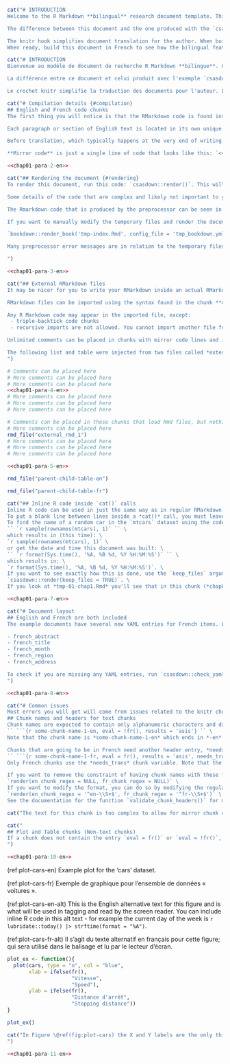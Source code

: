 ```r
cat("# INTRODUCTION
Welcome to the R Markdown **bilingual** research document template. This example can be loaded into your working directory with `csasdown::draft('resdoc-b')` and rendered into a PDF with `csasdown::render()`. This document assumes you have gone through the **resdoc** example document, and leaves out some of the introductory text found there.

The difference between this document and the one produced with the `csasdown::draft('resdoc')` example is that this one makes use of a new preprocessor and a knitr hook to more easily produce a bilingual document. The preprocessor includes an enhanced custom version of Rmarkdown which produces PDF output exactly as written in the Rmarkdown code. Standard Rmarkdown has multiple methods of including newlines, with less than ideal results in most cases. This enhanced version provides *What You See Is What You Get*, known as *WYSIWYG* in computing lexicon. This means that newlines will appear in the output document *exactly* as you wrote them in the Rmarkdown code. This reduces a lot of trial-and-error or writing-and-compiling when trying to organize your text.

The knitr hook simplifies document translation for the author. When building in French, it draws a box around paragraphs contained in chunks which still need to be translated in the output PDF document. It also labels the box with a 'Needs translation' tag in red and the chunk label in blue so you can find the chunk code easily and translate it. \
When ready, build this document in French to see how the bilingual features work. To do that, change the `french:` YAML tag in the *index.Rmd* file to `true`.")
```

```r
cat("# INTRODUCTION
Bienvenue au modèle de document de recherche R Markdown **bilingue**. Cet exemple peut être chargé dans votre répertoire de travail avec `csasdown::draft('resdoc-b')` et rendu en PDF avec `csasdown::render()`. Ce document suppose que vous avez parcouru le document d'exemple **resdoc**, et laisse de côté une partie du texte d'introduction qui s'y trouve.

La différence entre ce document et celui produit avec l'exemple `csasdown::draft('resdoc')` est que celui-ci utilise un nouveau préprocesseur et un hook knitr pour produire plus facilement un document bilingue. Le préprocesseur comprend une version personnalisée améliorée de Rmarkdown qui produit une sortie PDF exactement comme écrit dans le code Rmarkdown. La version standard de Rmarkdown dispose de plusieurs méthodes pour inclure les nouvelles lignes, avec des résultats moins qu'idéaux dans la plupart des cas. Cette version améliorée fournit *What You See Is What You Get*, connu sous le nom de *WYSIWYG* dans le lexique informatique. Cela signifie que les nouvelles lignes apparaîtront dans le document de sortie *exactement* comme vous les avez écrites dans le code Rmarkdown. Cela réduit les essais et les erreurs ou l'écriture et la compilation lorsque vous essayez d'organiser votre texte.

Le crochet knitr simplifie la traduction des documents pour l'auteur. Lors de la construction en français, il dessine un cadre autour des paragraphes contenus dans les chunks qui doivent encore être traduits dans le document PDF de sortie. Il étiquette également la boîte avec une balise 'Needs translation' en rouge et l'étiquette du chunk en bleu afin que vous puissiez trouver facilement le code du chunk et le traduire.")
```

```r
cat("# Compilation details {#compilation}
## English and French code chunks
The first thing you will notice is that the RMarkdown code is found inside `cat()` function calls in this version. That is needed so that the English and French text can be toggled on or off with a variable depending on which version you want to compile.

Each paragraph or section of English text is located in its own unique chunk, with an *-en* ending. Each chunk also has a corresponding French chunk with the same name but having an *-fr* ending instead of *-en*. For example, the chunk containing this text is **chap01-para-2-en** and its French counterpart is **chap01-para-2-fr**.

Before translation, which typically happens at the very end of writing and after review meetings, the French chunks should hold **mirror code** (defined below) to its English counterpart chunk, and have its **needs_trans** chunk option set equal to **TRUE**. After translation, the mirror code line should be replaced with a `cat()` call holding the translated text and the **needs_trans** chunk option must be set to **FALSE**. If you forget to change the **needs_trans** chunk option to **FALSE** after pasting the translated text, `csasdown` will detect it and you will get a useful error message for that chunk.

**Mirror code** is just a single line of code that looks like this: `<<chap01-para-2-en>>`. The chunk name is inside the double-angle-brackets and points to the English counterpart chunk. During the build, the processor will simply copy and paste the contents of the named chunk in place of the mirror code. Look in the source to this document (*01-chap1.Rmd*) to see how the French chunk containing `<<chap01-para-2-en>>` is set up.")
```

```r
<<chap01-para-2-en>>
```

```r
cat("## Rendering the document {#rendering}
To render this document, run this code: `csasdown::render()`. This will produce a PDF. To view all the steps that are happening during the build process, run `csasdown::render(verbose = TRUE)`. To see what the output of the preprocessor looks like, i.e. the final files that bookdown actually uses to create the document, run `csasdown::render(keep_files = TRUE)`. This will leave modified files behind, all of which start with *tmp-* and correspond to the files you have included in your project.

Some details of the code that are complex and likely not important to you are located in these files. For example the French knitr hook code is located near the end of *tmp-index.Rmd*.

The Rmarkdown code that is produced by the preprocessor can be seen in the temporary files. For example, in *tmp-01-chap01.Rmd*, you can see how your *WYSIWYG* newlines are actually translated to make them Markdown compliant. These are the files that are actually used by bookdown for compilation.

If you want to manually modify the temporary files and render the document from those for debugging reasons, run the following. Note that this is advanced and you shouldn't need to do this to create a document.

`bookdown::render_book('tmp-index.Rmd', config_file = 'tmp_bookdown.yml')`

Many preprocessor error messages are in relation to the temporary files and state line numbers in those files, so it won't be long before you want to keep those files around to check the line numbers given in error messages. **Make sure to make your edits in the original *.Rmd* files and not the temporary ones as the temporary ones are overwritten every time you re-render the document.**

")
```

```r
<<chap01-para-3-en>>
```

```r
cat("## External RMarkdown files
It may be nicer for you to write your RMarkdown inside an actual RMarkdown file instead of a `cat()` call so your editor or IDE can apply its syntax highlighting, making your code easier to follow while writing it. You may aslo want to stick with official R Markdown syntax, and not use the modified R Markdown `csasdown` uses to simplify newlines. In that case you can import regular R Markdown files.

RMarkdown files can be imported using the syntax found in the chunk **chap01-para-5-en**. It is simply replacing the entire `cat()` call with `rmd_file('external_file')` where *external_file* is the name of your Rmarkdown file with or without the *.Rmd* or *.rmd* extension.

Any R Markdown code may appear in the imported file, except:
 - triple-backtick code chunks
 - recursive imports are not allowed. You cannot import another file from within the imported file.

Unlimited comments can be placed in chunks with mirror code lines and in these *rmd_files()* chunks, but no other code can be included.

The following list and table were injected from two files called *external_rmd_1.Rmd* and *parent-child-table-en.Rmd*.
")
```

```r
# Comments can be placed here
# More comments can be placed here
# More comments can be placed here
<<chap01-para-4-en>>
# More comments can be placed here
# More comments can be placed here
# More comments can be placed here
```
```r
# Comments can be placed in these chunks that load Rmd files, but nothing else
# More comments can be placed here
rmd_file("external_rmd_1")
# More comments can be placed here
# More comments can be placed here
# More comments can be placed here
```

```r
<<chap01-para-5-en>>
```

```r
rmd_file("parent-child-table-en")
```

```r
rmd_file("parent-child-table-fr")
```

```r
cat("## Inline R code inside `cat()` calls
Inline R code can be used in just the same way as in regular RMarkdown.
To put a blank line between lines inside a *cat()* call, you must leave no blank line in the code, but place a space and a slash at the end of the line you want a blank line after. See the code in this chunk (*chap01-para-7-en*) for the following lines' examples: \
To find the name of a random car in the `mtcars` dataset using the code: \
`` `r sample(rownames(mtcars), 1)` `` \
which results in (this time): \
`r sample(rownames(mtcars), 1)` \
or get the date and time this document was built: \
`` `r format(Sys.time(), '%A, %B %d, %Y %H:%M:%S')` `` \
which results in: \
`r format(Sys.time(), '%A, %B %d, %Y %H:%M:%S')`. \
If you want to see exactly how this is done, use the `keep_files` argument when rendering: \
`csasdown::render(keep_files = TRUE)`. \
If you look at *tmp-01-chap1.Rmd* you'll see that in this chunk (*chap01-para-7-en*) the text inside `cat()` has been modified to insert the R code into the string to hold the output as seen above. For further explanation, see Section \@ref(rendering).")
```

```r
<<chap01-para-7-en>>
```

```r
cat("# Document layout
## English and French are both included
The example documents have several new YAML entries for French items. Look in the YAML section at the beginning of *index.Rmd*. The new entries are:

- french_abstract
- french_title
- french_month
- french_region
- french_address

To check if you are missing any YAML entries, run `csasdown::check_yaml()`. It will also be run automatically when you run `csasdown::render()` and you will get an error message if you are missing any.
")
```

```r
<<chap01-para-8-en>>
```

```r
cat("# Common issues
Most errors you will get will come from issues related to the knitr chunk names and header variables. 
## Chunk names and headers for text chunks
Chunk names are expected to contain only alphanumeric characters and dashes. Underscores must not be used. An example chunk header format is *some-chunk-name-1-en* for an English chunk and *some-chunk-name-1-fr* for its corresponding French chunk. The determination of which language the chunk is written in comes from the chunk variable `eval = fr()` or `eval = !fr()`. For example, a chunk that you want to be included in the English version should have a header that looks like this: \
`` ```{r some-chunk-name-1-en, eval = !fr(), results = 'asis'} `` \
Note that the chunk name is *some-chunk-name-1-en* which ends in *-en* and there is an entry of `eval = !fr()` which tells *csasdown* to compile this chunk when English is selected in the YAML header in *index.Rmd*.

Chunks that are going to be in French need another header entry, *needs_trans*. This is short for 'Needs Translation' and is explained in detail in Section \@ref(compilation). As an example, a chunk that you want compiled in French but it has not been translated yet should have a chunk header that looks like this: \
`` ```{r some-chunk-name-1-fr, eval = fr(), results = 'asis', needs_trans = TRUE} `` \
Only French chunks use the *needs_trans* chunk variable. Note that the chunk name is *some-chunk-name-1-fr* which ends in *-fr* and there is an entry of `eval = fr()` which tells it to compile this chunk when French is selected in the YAML header in *index.Rmd*.

If you want to remove the constraint of having chunk names with these formats you can by running `render()` like this: \
`render(en_chunk_regex = NULL, fr_chunk_regex = NULL)` \
If you want to modify the format, you can do so by modifying the regular expressions. Let's say you want the *en-* and *fr-* to be at the start of the chunk name instead of the end. To do that you would run `render()` this way: \
`render(en_chunk_regex = '^en-\\S+$', fr_chunk_regex = '^fr-\\S+$')` \
See the documentation for the function `validate_chunk_headers()` for more information.")
```

```r
cat("The text for this chunk is too complex to allow for mirror chunk copy to be used.")
```

```r
cat("
## Plot and Table chunks (Non-text chunks)
If a chunk does not contain the entry `eval = fr()` or `eval = !fr()`, it is assumed to be neutral and used for a plot or table from R. The plot or table function code must use `fr()` internally to create the appropriate version because `fr()` is globally defined. Do not pass translation arguments in your custom function, it will just create a headache for you. For example a simple plot function could look like this:
")
```

```r
<<chap01-para-10-en>>
```

(ref:plot-cars-en) Example plot for the 'cars' dataset.

(ref:plot-cars-fr) Exemple de graphique pour l'ensemble de données « voitures ».

(ref:plot-cars-en-alt) This is the English alternative text for this figure and is what will be used in tagging and read by the screen reader. You can include inline R code in this alt text - for example the current day of the week is `r lubridate::today() |> strftime(format = "%A")`.

(ref:plot-cars-fr-alt) Il s'agit du texte alternatif en français pour cette figure; qui sera utilisé dans le balisage et lu par le lecteur d'écran.

```r

plot_ex <- function(){
  plot(cars, type = "o", col = "blue",
       xlab = ifelse(fr(),
                     "Vitesse",
                     "Speed"),
       ylab = ifelse(fr(),
                     "Distance d'arrêt",
                     "Stopping distance"))
}

plot_ex()
```

```r
cat("In Figure \@ref(fig:plot-cars) the X and Y labels are the only things needed to be translated into French. In more complex figures and tables, groups, legends, and table column headers have to be translated in the function code. The **gfplot** and **iscamutils** packages already have most if not all functions converted to use this method.
")
```

```r
<<chap01-para-11-en>>
```
